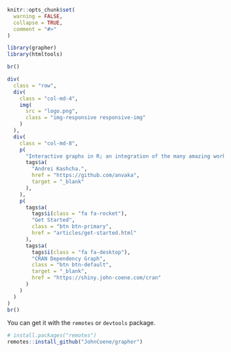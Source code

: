 <!-- badges: start -->
<!-- badges: end -->

```r
knitr::opts_chunk$set(
  warning = FALSE,
  collapse = TRUE,
  comment = "#>"
)

library(grapher)
library(htmltools)
```


```r
br()

div(
  class = "row",
  div(
    class = "col-md-4",
    img(
      src = "logo.png",
      class = "img-responsive responsive-img"
    )
  ),
  div(
    class = "col-md-8",
    p(
      "Interactive graphs in R; an integration of the many amazing works of",
      tags$a(
        "Andrei Kashcha.", 
        href = "https://github.com/anvaka", 
        target = "_blank"
      ),
    ),
    p(
      tags$a(
        tags$i(class = "fa fa-rocket"),
        "Get Started",
        class = "btn btn-primary",
        href = "articles/get-started.html"
      ),
      tags$a(
        tags$i(class = "fa fa-desktop"),
        "CRAN Dependency Graph",
        class = "btn btn-default",
        target = "_blank",
        href = "https://shiny.john-coene.com/cran"
      )
    )
  )
)
br()
```

You can get it with the `remotes` or `devtools` package.

```r
# install.packages("remotes")
remotes::install_github("JohnCoene/grapher")
```
